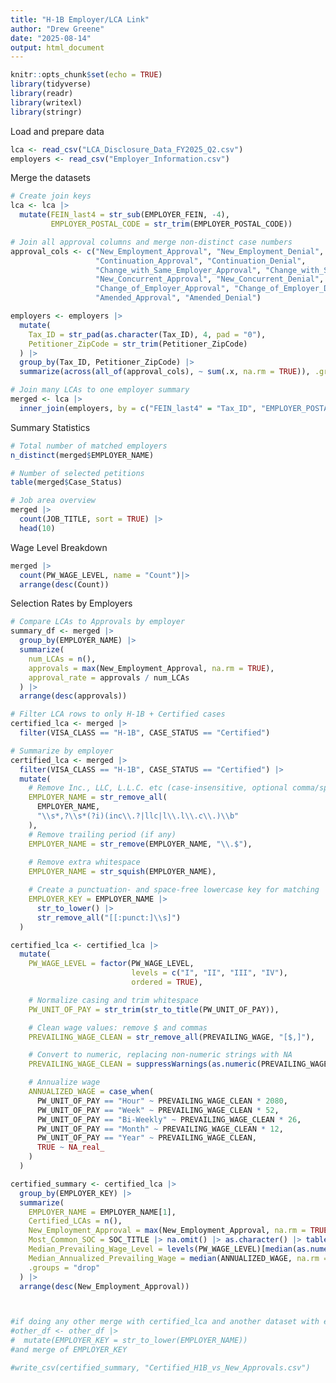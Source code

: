 ```yaml
---
title: "H-1B Employer/LCA Link"
author: "Drew Greene"
date: "2025-08-14"
output: html_document
---
```


```r
knitr::opts_chunk$set(echo = TRUE)
library(tidyverse)
library(readr)
library(writexl)
library(stringr)
```


Load and prepare data
```r
lca <- read_csv("LCA_Disclosure_Data_FY2025_Q2.csv")
employers <- read_csv("Employer_Information.csv")
```

Merge the datasets
```r
# Create join keys
lca <- lca |>
  mutate(FEIN_last4 = str_sub(EMPLOYER_FEIN, -4),
         EMPLOYER_POSTAL_CODE = str_trim(EMPLOYER_POSTAL_CODE))

# Join all approval columns and merge non-distinct case numbers
approval_cols <- c("New_Employment_Approval", "New_Employment_Denial",
                   "Continuation_Approval", "Continuation_Denial",
                   "Change_with_Same_Employer_Approval", "Change_with_Same_Employer_Denial",
                   "New_Concurrent_Approval", "New_Concurrent_Denial",
                   "Change_of_Employer_Approval", "Change_of_Employer_Denial",
                   "Amended_Approval", "Amended_Denial")

employers <- employers |> 
  mutate(
    Tax_ID = str_pad(as.character(Tax_ID), 4, pad = "0"),
    Petitioner_ZipCode = str_trim(Petitioner_ZipCode)
  ) |> 
  group_by(Tax_ID, Petitioner_ZipCode) |> 
  summarize(across(all_of(approval_cols), ~ sum(.x, na.rm = TRUE)), .groups = "drop")

# Join many LCAs to one employer summary
merged <- lca |> 
  inner_join(employers, by = c("FEIN_last4" = "Tax_ID", "EMPLOYER_POSTAL_CODE" = "Petitioner_ZipCode"))

```

Summary Statistics
```r
# Total number of matched employers
n_distinct(merged$EMPLOYER_NAME)

# Number of selected petitions
table(merged$Case_Status)

# Job area overview
merged |> 
  count(JOB_TITLE, sort = TRUE) |>
  head(10)
```

Wage Level Breakdown
```r
merged |>
  count(PW_WAGE_LEVEL, name = "Count")|>
  arrange(desc(Count))
```

Selection Rates by Employers
```r
# Compare LCAs to Approvals by employer
summary_df <- merged |> 
  group_by(EMPLOYER_NAME) |> 
  summarize(
    num_LCAs = n(),
    approvals = max(New_Employment_Approval, na.rm = TRUE),
    approval_rate = approvals / num_LCAs
  ) |> 
  arrange(desc(approvals))
```

```r
# Filter LCA rows to only H-1B + Certified cases
certified_lca <- merged |> 
  filter(VISA_CLASS == "H-1B", CASE_STATUS == "Certified")

# Summarize by employer
certified_lca <- merged |> 
  filter(VISA_CLASS == "H-1B", CASE_STATUS == "Certified") |> 
  mutate(
    # Remove Inc., LLC, L.L.C. etc (case-insensitive, optional comma/space before)
    EMPLOYER_NAME = str_remove_all(
      EMPLOYER_NAME,
      "\\s*,?\\s*(?i)(inc\\.?|llc|l\\.l\\.c\\.)\\b"
    ),
    # Remove trailing period (if any)
    EMPLOYER_NAME = str_remove(EMPLOYER_NAME, "\\.$"),
    
    # Remove extra whitespace
    EMPLOYER_NAME = str_squish(EMPLOYER_NAME),

    # Create a punctuation- and space-free lowercase key for matching
    EMPLOYER_KEY = EMPLOYER_NAME |> 
      str_to_lower() |> 
      str_remove_all("[[:punct:]\\s]")
  )

certified_lca <- certified_lca |> 
  mutate(
    PW_WAGE_LEVEL = factor(PW_WAGE_LEVEL, 
                           levels = c("I", "II", "III", "IV"), 
                           ordered = TRUE),

    # Normalize casing and trim whitespace
    PW_UNIT_OF_PAY = str_trim(str_to_title(PW_UNIT_OF_PAY)),

    # Clean wage values: remove $ and commas
    PREVAILING_WAGE_CLEAN = str_remove_all(PREVAILING_WAGE, "[$,]"),

    # Convert to numeric, replacing non-numeric strings with NA
    PREVAILING_WAGE_CLEAN = suppressWarnings(as.numeric(PREVAILING_WAGE_CLEAN)),

    # Annualize wage
    ANNUALIZED_WAGE = case_when(
      PW_UNIT_OF_PAY == "Hour" ~ PREVAILING_WAGE_CLEAN * 2080,
      PW_UNIT_OF_PAY == "Week" ~ PREVAILING_WAGE_CLEAN * 52,
      PW_UNIT_OF_PAY == "Bi-Weekly" ~ PREVAILING_WAGE_CLEAN * 26,
      PW_UNIT_OF_PAY == "Month" ~ PREVAILING_WAGE_CLEAN * 12,
      PW_UNIT_OF_PAY == "Year" ~ PREVAILING_WAGE_CLEAN,
      TRUE ~ NA_real_
    )
  )

certified_summary <- certified_lca |>
  group_by(EMPLOYER_KEY) |>
  summarize(
    EMPLOYER_NAME = EMPLOYER_NAME[1],
    Certified_LCAs = n(),
    New_Employment_Approval = max(New_Employment_Approval, na.rm = TRUE),
    Most_Common_SOC = SOC_TITLE |> na.omit() |> as.character() |> table() |> which.max() |> names(),
    Median_Prevailing_Wage_Level = levels(PW_WAGE_LEVEL)[median(as.numeric(PW_WAGE_LEVEL), na.rm = TRUE)],
    Median_Annualized_Prevailing_Wage = median(ANNUALIZED_WAGE, na.rm = TRUE),
    .groups = "drop"
  ) |>
  arrange(desc(New_Employment_Approval))



#if doing any other merge with certified_lca and another dataset with employer names in the future, 
#other_df <- other_df |> 
#  mutate(EMPLOYER_KEY = str_to_lower(EMPLOYER_NAME)) 
#and merge of EMPLOYER_KEY

#write_csv(certified_summary, "Certified_H1B_vs_New_Approvals.csv")
```

